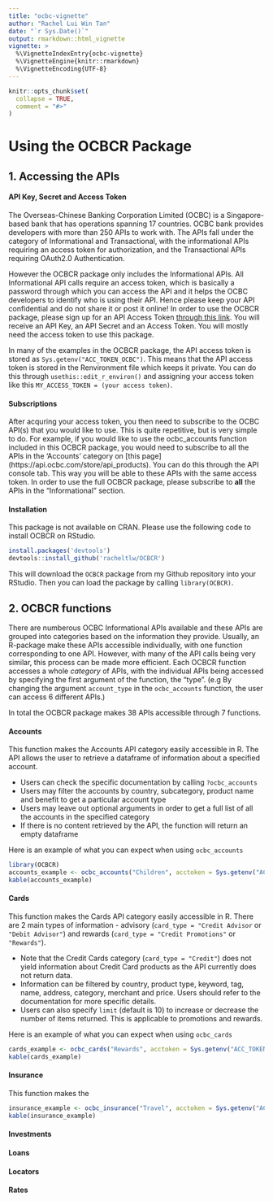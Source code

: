 ```yaml
---
title: "ocbc-vignette"
author: "Rachel Lui Win Tan" 
date: "`r Sys.Date()`"
output: rmarkdown::html_vignette
vignette: >
  %\VignetteIndexEntry{ocbc-vignette}
  %\VignetteEngine{knitr::rmarkdown}
  %\VignetteEncoding{UTF-8}
---
```


```r
knitr::opts_chunk$set(
  collapse = TRUE,
  comment = "#>"
)
```

# Using the OCBCR Package 

## 1. Accessing the APIs 

#### API Key, Secret and Access Token

The Overseas-Chinese Banking Corporation Limited (OCBC) is a Singapore-based bank that has operations spanning 17 countries. OCBC bank provides developers with more than 250 APIs to work with. The APIs fall under the category of Informational and Transactional, with the informational APIs requiring an access token for authorization, and the Transactional APIs requiring OAuth2.0 Authentication. 

However the OCBCR package only includes the Informational APIs. All Informational API calls require an access token, which is basically a password through which you can access the API and it helps the OCBC developers to identify who is using their API. Hence please keep your API confidential and do not share it or post it online! 
In order to use the OCBCR package, please sign up for an API Access Token [through this link](https://api.ocbc.com/store/signUp). You will receive an API Key, an API Secret and an Access Token. You will mostly need the access token to use this package.

In many of the examples in the OCBCR package, the API access token is stored as `Sys.getenv("ACC_TOKEN_OCBC")`. This means that the API access token is stored in the Renvironment file which keeps it private. You can do this through `usethis::edit_r_environ()` and assigning your access token like this `MY_ACCESS_TOKEN = (your access token)`.

#### Subscriptions 

After acquring your access token, you then need to subscribe to the OCBC API(s) that you would like to use. This is quite repetitive, but is very simple to do. For example, if you would like to use the ocbc_accounts function included in this OCBCR package, you would need to subscribe to all the APIs in the 'Accounts' category on [this page] (https://api.ocbc.com/store/api_products). You can do this through the API console tab. This way you will be able to these APIs with the same access token. In order to use the full OCBCR package, please subscribe to **all** the APIs in the "Informational" section. 

#### Installation 

This package is not available on CRAN. Please use the following code to install OCBCR on RStudio.  

```r
install.packages('devtools')
devtools::install_github('racheltlw/OCBCR')
```

This will download the `OCBCR` package from my Github repository into your RStudio. Then you can load the package by calling `library(OCBCR)`.

## 2. OCBCR functions 

There are numberous OCBC Informational APIs available and these APIs are grouped into categories based on the information they provide. Usually, an R-package make these APIs accessible individually, with one function corresponding to one API. However, with many of the API calls being very similar, this process can be made more efficient. Each OCBCR function accesses a whole *category* of APIs, with the individual APIs being accessed by specifying the first argument of the function, the "type". (e.g By changing the argument `account_type` in the `ocbc_accounts` function, the user can access 6 different APIs.) 

In total the OCBCR package makes 38 APIs accessible through 7 functions. 

#### Accounts 

This function makes the Accounts API category easily accessible in R. The API allows the user to retrieve a dataframe of information about a specified account. 

* Users can check the specific documentation by calling `?ocbc_accounts`
* Users may filter the accounts by country, subcategory, product name and benefit to get a particular account type
* Users may leave out optional arguments in order to get a full list of all the accounts in the specified category
* If there is no content retrieved by the API, the function will return an empty dataframe 

Here is an example of what you can expect when using `ocbc_accounts`
```r
library(OCBCR)
accounts_example <- ocbc_accounts("Children", acctoken = Sys.getenv("ACC_TOKEN_OCBC"), country = "SG", productName = "Mighty Savers")
kable(accounts_example)
```


#### Cards

This function makes the Cards API category easily accessible in R. There are 2 main types of information - advisory (`card_type = "Credit Advisor` or `"Debit Advisor"`) and rewards (`card_type = "Credit Promotions"` or `"Rewards"`). 

* Note that the Credit Cards category (`card_type = "Credit"`) does not yield information about Credit Card products as the API currently does not return data. 
* Information can be filtered by country, product type, keyword, tag, name, address, category, merchant and price. Users should refer to the documentation for more specific details. 
* Users can also specify `limit` (default is 10) to increase or decrease the number of items returned. This is applicable to promotions and rewards. 

Here is an example of what you can expect when using `ocbc_cards` 
```r
cards_example <- ocbc_cards("Rewards", acctoken = Sys.getenv("ACC_TOKEN_OCBC"), limit = "3")
kable(cards_example)
```

#### Insurance 

This function makes the 


```r
insurance_example <- ocbc_insurance("Travel", acctoken = Sys.getenv("ACC_TOKEN_OCBC"))
kable(insurance_example)
```


#### Investments 


#### Loans 



#### Locators 




#### Rates 
